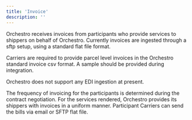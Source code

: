 ```yaml
---
title: 'Invoice'
description: ''
---
```


Orchestro receives invoices from participants who provide services to shippers on behalf of Orchestro. Currently invoices are ingested through a sftp setup, using a standard flat file format.  
 
<Note>Carriers are required to provide parcel level invoices in the Orchestro standard invoice csv format. A sample should be provided during integration.  </Note>
 
Orchestro does not support any EDI ingestion at present.  
 
The frequency of invoicing for the participants is determined during the contract negotiation. For the services rendered, Orchestro provides its shippers with invoices in a uniform manner. Participant Carriers can send the bills via email or SFTP flat file.
